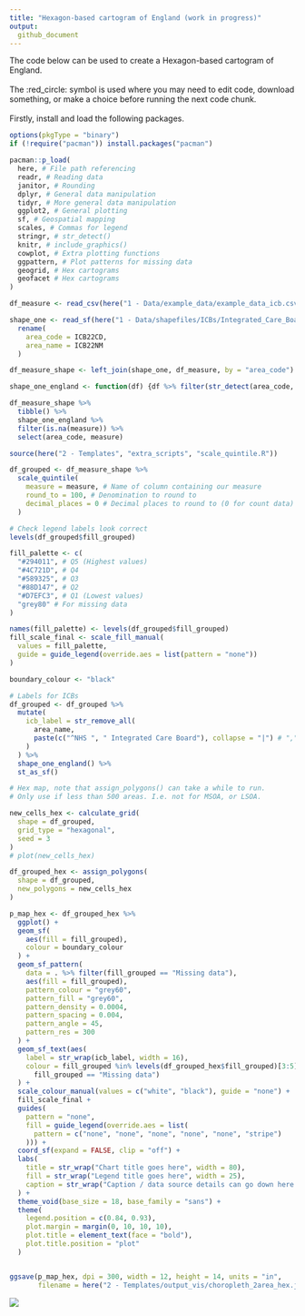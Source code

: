 ```yaml
---
title: "Hexagon-based cartogram of England (work in progress)"
output:
  github_document
---
```

The code below can be used to create a Hexagon-based cartogram of England.
\
\
The :red_circle: symbol is used where you may need to edit code, download something, or make a choice before running the next code chunk.
\
\
Firstly, install and load the following packages.
```r
options(pkgType = "binary")
if (!require("pacman")) install.packages("pacman")

pacman::p_load(
  here, # File path referencing
  readr, # Reading data
  janitor, # Rounding
  dplyr, # General data manipulation
  tidyr, # More general data manipulation
  ggplot2, # General plotting
  sf, # Geospatial mapping
  scales, # Commas for legend
  stringr, # str_detect()
  knitr, # include_graphics()
  cowplot, # Extra plotting functions
  ggpattern, # Plot patterns for missing data
  geogrid, # Hex cartograms
  geofacet # Hex cartograms
)

df_measure <- read_csv(here("1 - Data/example_data/example_data_icb.csv"))

shape_one <- read_sf(here("1 - Data/shapefiles/ICBs/Integrated_Care_Boards_(July_2022)_EN_BFC.shp")) %>% 
  rename(
    area_code = ICB22CD,
    area_name = ICB22NM
  )

df_measure_shape <- left_join(shape_one, df_measure, by = "area_code")

shape_one_england <- function(df) {df %>% filter(str_detect(area_code, "^E"))}

df_measure_shape %>% 
  tibble() %>% 
  shape_one_england %>% 
  filter(is.na(measure)) %>% 
  select(area_code, measure)

source(here("2 - Templates", "extra_scripts", "scale_quintile.R"))

df_grouped <- df_measure_shape %>% 
  scale_quintile(
    measure = measure, # Name of column containing our measure
    round_to = 100, # Denomination to round to
    decimal_places = 0 # Decimal places to round to (0 for count data)
  )

# Check legend labels look correct
levels(df_grouped$fill_grouped)

fill_palette <- c(
  "#294011", # Q5 (Highest values)
  "#4C721D", # Q4
  "#589325", # Q3
  "#88D147", # Q2
  "#D7EFC3", # Q1 (Lowest values)
  "grey80" # For missing data
)

names(fill_palette) <- levels(df_grouped$fill_grouped)
fill_scale_final <- scale_fill_manual(
  values = fill_palette,
  guide = guide_legend(override.aes = list(pattern = "none"))
)

boundary_colour <- "black"

# Labels for ICBs
df_grouped <- df_grouped %>%
  mutate(
    icb_label = str_remove_all(
      area_name,
      paste(c("^NHS ", " Integrated Care Board"), collapse = "|") # ",", "the", "and"
    )
  ) %>% 
  shape_one_england() %>% 
  st_as_sf()

# Hex map, note that assign_polygons() can take a while to run.
# Only use if less than 500 areas. I.e. not for MSOA, or LSOA.

new_cells_hex <- calculate_grid(
  shape = df_grouped,
  grid_type = "hexagonal", 
  seed = 3
)
# plot(new_cells_hex)

df_grouped_hex <- assign_polygons(
  shape = df_grouped,
  new_polygons = new_cells_hex
)

p_map_hex <- df_grouped_hex %>%
  ggplot() +
  geom_sf(
    aes(fill = fill_grouped),
    colour = boundary_colour
  ) +
  geom_sf_pattern(
    data = . %>% filter(fill_grouped == "Missing data"),
    aes(fill = fill_grouped),
    pattern_colour = "grey60",
    pattern_fill = "grey60",
    pattern_density = 0.0004,
    pattern_spacing = 0.004,
    pattern_angle = 45,
    pattern_res = 300
  ) +
  geom_sf_text(aes(
    label = str_wrap(icb_label, width = 16),
    colour = fill_grouped %in% levels(df_grouped_hex$fill_grouped)[3:5] | 
      fill_grouped == "Missing data")
  ) + 
  scale_colour_manual(values = c("white", "black"), guide = "none") + 
  fill_scale_final +
  guides(
    pattern = "none",
    fill = guide_legend(override.aes = list(
      pattern = c("none", "none", "none", "none", "none", "stripe")
    ))) + 
  coord_sf(expand = FALSE, clip = "off") +
  labs(
    title = str_wrap("Chart title goes here", width = 80),
    fill = str_wrap("Legend title goes here", width = 25),
    caption = str_wrap("Caption / data source details can go down here.", width = 80)
  ) + 
  theme_void(base_size = 18, base_family = "sans") +
  theme(
    legend.position = c(0.84, 0.93),
    plot.margin = margin(0, 10, 10, 10),
    plot.title = element_text(face = "bold"),
    plot.title.position = "plot"
  )


ggsave(p_map_hex, dpi = 300, width = 12, height = 14, units = "in",
       filename = here("2 - Templates/output_vis/choropleth_2area_hex.jpeg"))

```

![](output_vis/choropleth_2area_hex.jpeg)